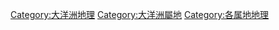 [[Category:大洋洲地理|Category:大洋洲地理]]
[[Category:大洋洲屬地|Category:大洋洲屬地]]
[[Category:各属地地理|Category:各属地地理]]